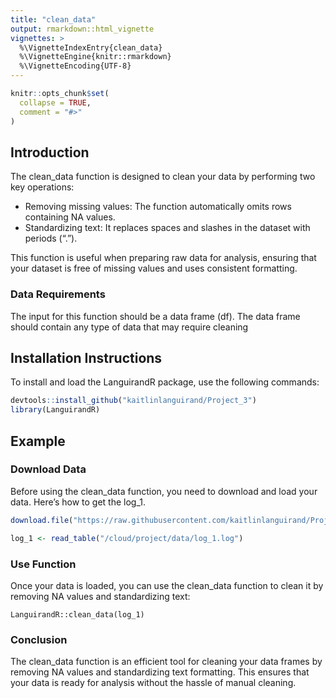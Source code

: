 ```yaml
---
title: "clean_data"
output: rmarkdown::html_vignette
vignettes: >
  %\VignetteIndexEntry{clean_data}
  %\VignetteEngine{knitr::rmarkdown}
  %\VignetteEncoding{UTF-8}
---
```


```r
knitr::opts_chunk$set(
  collapse = TRUE,
  comment = "#>"
)
```

## Introduction

The clean_data function is designed to clean your data by performing two key operations:

+ Removing missing values: The function automatically omits rows containing NA values.
+ Standardizing text: It replaces spaces and slashes in the dataset with periods (".").

This function is useful when preparing raw data for analysis, ensuring that your dataset is free of missing values and uses consistent formatting.

### Data Requirements

The input for this function should be a data frame (df). The data frame should contain any type of data that may require cleaning

## Installation Instructions

To install and load the LanguirandR package, use the following commands:

```r
devtools::install_github("kaitlinlanguirand/Project_3")
library(LanguirandR)

```


## Example

### Download Data

Before using the clean_data function, you need to download and load your data. Here’s how to get the log_1.
   
```r
download.file("https://raw.githubusercontent.com/kaitlinlanguirand/Project_3/refs/heads/main/data/log_1.log", "/cloud/project/data/log_1.log")

log_1 <- read_table("/cloud/project/data/log_1.log")

```


### Use Function

Once your data is loaded, you can use the clean_data function to clean it by removing NA values and standardizing text:

```
LanguirandR::clean_data(log_1)
```

### Conclusion

The clean_data function is an efficient tool for cleaning your data frames by removing NA values and standardizing text formatting. This ensures that your data is ready for analysis without the hassle of manual cleaning.
